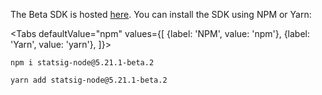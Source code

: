 
The Beta SDK is hosted [here](https://www.npmjs.com/package/statsig-node/v/5.21.1-beta.2?activeTab=readme). You can install the SDK using NPM or Yarn:

<Tabs
  defaultValue="npm"
  values={[
    {label: 'NPM', value: 'npm'},
    {label: 'Yarn', value: 'yarn'},
  ]}>
  <TabItem value="npm">

```shell
npm i statsig-node@5.21.1-beta.2
```

  </TabItem>
  <TabItem value="yarn">

```shell
yarn add statsig-node@5.21.1-beta.2
```
  </TabItem>
</Tabs>
